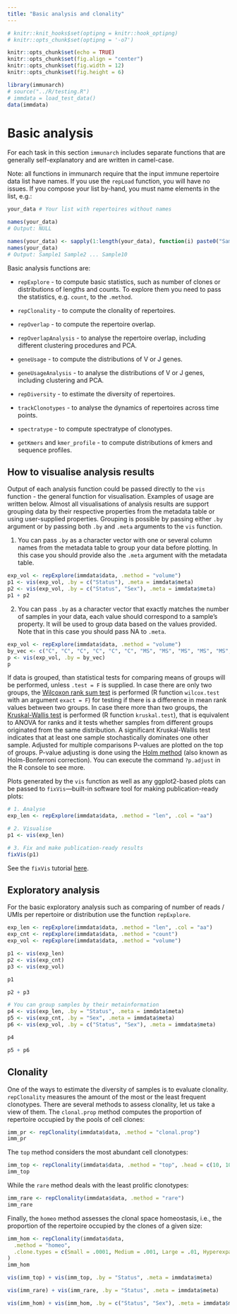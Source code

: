 ```yaml
---
title: "Basic analysis and clonality"
---
```



<!--
%\VignetteEngine{knitr::rmarkdown}
%\VignetteIndexEntry{Basic analysis and clonality}
%\VignettePackage{immunarch}
-->



```r
# knitr::knit_hooks$set(optipng = knitr::hook_optipng)
# knitr::opts_chunk$set(optipng = '-o7')

knitr::opts_chunk$set(echo = TRUE)
knitr::opts_chunk$set(fig.align = "center")
knitr::opts_chunk$set(fig.width = 12)
knitr::opts_chunk$set(fig.height = 6)

library(immunarch)
# source("../R/testing.R")
# immdata = load_test_data()
data(immdata)
```

# Basic analysis
For each task in this section `immunarch` includes separate functions that are generally self-explanatory and are written in camel-case.

Note: all functions in immunarch require that the input immune repertoire data list have names. If you use the `repLoad` function, you will have no issues. If you compose your list by-hand, you must name elements in the list, e.g.:

```r
your_data # Your list with repertoires without names

names(your_data)
# Output: NULL

names(your_data) <- sapply(1:length(your_data), function(i) paste0("Sample", i))
names(your_data)
# Output: Sample1 Sample2 ... Sample10
```

Basic analysis functions are:

- `repExplore` - to compute basic statistics, such as number of clones or distributions of lengths and counts. To explore them you need to pass the statistics, e.g. `count`, to the `.method`.

- `repClonality` - to compute the clonality of repertoires.

- `repOverlap` - to compute the repertoire overlap.

- `repOverlapAnalysis` - to analyse the repertoire overlap, including different clustering procedures and PCA.

- `geneUsage` - to compute the distributions of V or J genes.

- `geneUsageAnalysis` - to analyse the distributions of V or J genes, including clustering and PCA.

- `repDiversity` - to estimate the diversity of repertoires.

- `trackClonotypes` - to analyse the dynamics of repertoires across time points.

- `spectratype` - to compute spectratype of clonotypes.

- `getKmers` and `kmer_profile` - to compute distributions of kmers and sequence profiles.

## How to visualise analysis results
Output of each analysis function could be passed directly to the `vis` function - the general function for visualisation. Examples of usage are written below.
Almost all visualisations of analysis results are support grouping data by their respective properties from the metadata table or using user-supplied properties. Grouping is possible by passing either `.by` argument or by passing both `.by` and `.meta` arguments to the `vis` function.

1) You can pass `.by` as a character vector with one or several column names from the metadata table to group your data before plotting. In this case you should provide also the `.meta` argument with the metadata table.

```r
exp_vol <- repExplore(immdata$data, .method = "volume")
p1 <- vis(exp_vol, .by = c("Status"), .meta = immdata$meta)
p2 <- vis(exp_vol, .by = c("Status", "Sex"), .meta = immdata$meta)
p1 + p2
```

2) You can pass `.by` as a character vector that exactly matches the number of samples in your data, each value should correspond to a sample's property. It will be used to group data based on the values provided. Note that in this case you should pass NA to `.meta`.

```r
exp_vol <- repExplore(immdata$data, .method = "volume")
by_vec <- c("C", "C", "C", "C", "C", "C", "MS", "MS", "MS", "MS", "MS", "MS")
p <- vis(exp_vol, .by = by_vec)
p
```

If data is grouped, than statistical tests for comparing means of groups will be performed, unless `.test = F` is supplied.
In case there are only two groups, the [Wilcoxon rank sum test](https://en.wikipedia.org/wiki/Wilcoxon_signed-rank_test) is performed (R function `wilcox.test` with an argument `exact = F`) for testing if there is a difference in mean rank values between two groups.
In case there more than two groups, the [Kruskal-Wallis test](https://en.wikipedia.org/wiki/Kruskal%E2%80%93Wallis_one-way_analysis_of_variance) is performed (R function `kruskal.test`), that is equivalent to ANOVA for ranks and it tests whether samples from different groups originated from the same distribution. A significant Kruskal-Wallis test indicates that at least one sample stochastically dominates one other sample.
Adjusted for multiple comparisons P-values are plotted on the top of groups. P-value adjusting is done using the [Holm method](https://en.wikipedia.org/wiki/Holm%E2%80%93Bonferroni_method) (also known as Holm-Bonferroni correction). You can execute the command `?p.adjust` in the R console to see more.

Plots generated by the `vis` function as well as any ggplot2-based plots can be passed to `fixVis`---built-in software tool for making publication-ready plots:
```r
# 1. Analyse
exp_len <- repExplore(immdata$data, .method = "len", .col = "aa")

# 2. Visualise
p1 <- vis(exp_len)

# 3. Fix and make publication-ready results
fixVis(p1)
```

See the `fixVis` tutorial [here](https://immunarch.com/articles/web_only/v7_fixvis.html).

## Exploratory analysis
For the basic exploratory analysis such as comparing of number of reads / UMIs per repertoire or distribution use the function `repExplore`.
```r
exp_len <- repExplore(immdata$data, .method = "len", .col = "aa")
exp_cnt <- repExplore(immdata$data, .method = "count")
exp_vol <- repExplore(immdata$data, .method = "volume")

p1 <- vis(exp_len)
p2 <- vis(exp_cnt)
p3 <- vis(exp_vol)

p1
```

```r
p2 + p3
```

```r
# You can group samples by their metainformation
p4 <- vis(exp_len, .by = "Status", .meta = immdata$meta)
p5 <- vis(exp_cnt, .by = "Sex", .meta = immdata$meta)
p6 <- vis(exp_vol, .by = c("Status", "Sex"), .meta = immdata$meta)

p4
```

```r
p5 + p6
```

## Clonality
One of the ways to estimate the diversity of samples is to evaluate clonality. `repClonality` measures the amount of the most or the least frequent clonotypes. There are several methods to assess clonality, let us take a view of them. The `clonal.prop` method computes the proportion of repertoire occupied by the pools of cell clones:

```r
imm_pr <- repClonality(immdata$data, .method = "clonal.prop")
imm_pr
```

The `top` method considers the most abundant cell clonotypes:
```r
imm_top <- repClonality(immdata$data, .method = "top", .head = c(10, 100, 1000, 3000, 10000))
imm_top
```

While the `rare` method deals with the least prolific clonotypes:
```r
imm_rare <- repClonality(immdata$data, .method = "rare")
imm_rare
```

Finally, the `homeo` method assesses the clonal space homeostasis, i.e., the proportion of the repertoire occupied by the clones of a given size:
```r
imm_hom <- repClonality(immdata$data,
  .method = "homeo",
  .clone.types = c(Small = .0001, Medium = .001, Large = .01, Hyperexpanded = 1)
)
imm_hom

vis(imm_top) + vis(imm_top, .by = "Status", .meta = immdata$meta)

vis(imm_rare) + vis(imm_rare, .by = "Status", .meta = immdata$meta)

vis(imm_hom) + vis(imm_hom, .by = c("Status", "Sex"), .meta = immdata$meta)
```
